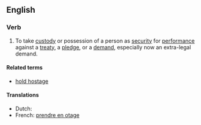 ==English==

===Verb===
{{infl|en|verb|head=to [[take]] [[hostage]]}}

# To take [[custody]] or possession of a person as [[security]] for [[performance]] against a [[treaty]], a [[pledge]], or a [[demand]], especially now an extra-legal demand.

====Related terms====
*[[hold hostage]]

====Translations====
* Dutch: {{t+|nl|gijzelen}}
* French: [[prendre en otage]]